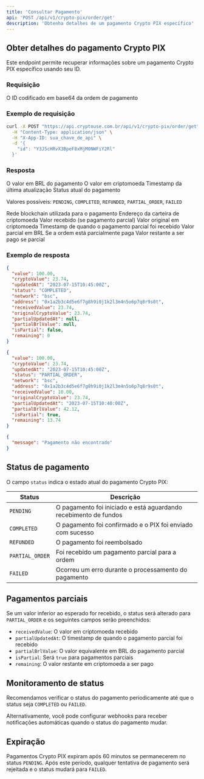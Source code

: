 ```yaml
---
title: 'Consultar Pagamento'
api: 'POST /api/v1/crypto-pix/order/get'
description: 'Obtenha detalhes de um pagamento Crypto PIX específico'
---
```


## Obter detalhes do pagamento Crypto PIX

Este endpoint permite recuperar informações sobre um pagamento Crypto PIX específico usando seu ID.

### Requisição

<ParamField body="id" type="string" required>
  O ID codificado em base64 da ordem de pagamento
</ParamField>

### Exemplo de requisição

```bash
curl -X POST "https://api.cryptouse.com.br/api/v1/crypto-pix/order/get" \
  -H "Content-Type: application/json" \
  -H "X-App-ID: sua_chave_de_api" \
  -d '{
    "id": "Y3J5cHRvX3BpeF8xMjM0NWFiY2Rl"
  }'
```

### Resposta

<ResponseField name="value" type="number">
  O valor em BRL do pagamento
</ResponseField>

<ResponseField name="cryptoValue" type="number">
  O valor em criptomoeda
</ResponseField>

<ResponseField name="updatedAt" type="string" format="date-time">
  Timestamp da última atualização
</ResponseField>

<ResponseField name="status" type="string">
  Status atual do pagamento
  
  Valores possíveis: `PENDING`, `COMPLETED`, `REFUNDED`, `PARTIAL_ORDER`, `FAILED`
</ResponseField>

<ResponseField name="network" type="string">
  Rede blockchain utilizada para o pagamento
</ResponseField>

<ResponseField name="address" type="string">
  Endereço da carteira de criptomoeda
</ResponseField>

<ResponseField name="receivedValue" type="number">
  Valor recebido (se pagamento parcial)
</ResponseField>

<ResponseField name="originalCryptoValue" type="number">
  Valor original em criptomoeda
</ResponseField>

<ResponseField name="partialUpdatedAt" type="string" format="date-time">
  Timestamp de quando o pagamento parcial foi recebido
</ResponseField>

<ResponseField name="partialBrlValue" type="number">
  Valor parcial em BRL
</ResponseField>

<ResponseField name="isPartial" type="boolean">
  Se a ordem está parcialmente paga
</ResponseField>

<ResponseField name="remaining" type="number">
  Valor restante a ser pago se parcial
</ResponseField>

### Exemplo de resposta

<CodeGroup>

```json Sucesso (200)
{
  "value": 100.00,
  "cryptoValue": 23.74,
  "updatedAt": "2023-07-15T10:45:00Z",
  "status": "COMPLETED",
  "network": "bsc",
  "address": "0x1a2b3c4d5e6f7g8h9i0j1k2l3m4n5o6p7q8r9s0t",
  "receivedValue": 23.74,
  "originalCryptoValue": 23.74,
  "partialUpdatedAt": null,
  "partialBrlValue": null,
  "isPartial": false,
  "remaining": 0
}
```

```json Pagamento parcial
{
  "value": 100.00,
  "cryptoValue": 23.74,
  "updatedAt": "2023-07-15T10:45:00Z",
  "status": "PARTIAL_ORDER",
  "network": "bsc",
  "address": "0x1a2b3c4d5e6f7g8h9i0j1k2l3m4n5o6p7q8r9s0t",
  "receivedValue": 10.00,
  "originalCryptoValue": 23.74,
  "partialUpdatedAt": "2023-07-15T10:40:00Z",
  "partialBrlValue": 42.12,
  "isPartial": true,
  "remaining": 13.74
}
```

```json Pagamento não encontrado (404)
{
  "message": "Pagamento não encontrado"
}
```

</CodeGroup>

## Status de pagamento

O campo `status` indica o estado atual do pagamento Crypto PIX:

| Status | Descrição |
|--------|-----------|
| `PENDING` | O pagamento foi iniciado e está aguardando recebimento de fundos |
| `COMPLETED` | O pagamento foi confirmado e o PIX foi enviado com sucesso |
| `REFUNDED` | O pagamento foi reembolsado |
| `PARTIAL_ORDER` | Foi recebido um pagamento parcial para a ordem |
| `FAILED` | Ocorreu um erro durante o processamento do pagamento |

## Pagamentos parciais

Se um valor inferior ao esperado for recebido, o status será alterado para `PARTIAL_ORDER` e os seguintes campos serão preenchidos:

- `receivedValue`: O valor em criptomoeda recebido
- `partialUpdatedAt`: O timestamp de quando o pagamento parcial foi recebido
- `partialBrlValue`: O valor equivalente em BRL do pagamento parcial
- `isPartial`: Será `true` para pagamentos parciais
- `remaining`: O valor restante em criptomoeda a ser pago

## Monitoramento de status

Recomendamos verificar o status do pagamento periodicamente até que o status seja `COMPLETED` ou `FAILED`. 

Alternativamente, você pode configurar webhooks para receber notificações automáticas quando o status do pagamento mudar.

## Expiração

Pagamentos Crypto PIX expiram após 60 minutos se permanecerem no status `PENDING`. Após este período, qualquer tentativa de pagamento será rejeitada e o status mudará para `FAILED`. 
